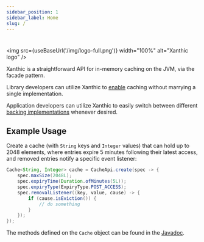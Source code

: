 ```yaml
---
sidebar_position: 1
sidebar_label: Home
slug: /
---
```



# 

<img src={useBaseUrl('/img/logo-full.png')} width="100%" alt="Xanthic logo" />

Xanthic is a straightforward API for in-memory caching on the JVM, via the facade pattern.

Library developers can utilize Xanthic to [enable](/getting-started/installation#usage-for-library-developers) caching without marrying a single implementation.

Application developers can utilize Xanthic to easily switch between different [backing implementations](/provider/) whenever desired.

## Example Usage

Create a cache (with `String` keys and `Integer` values) that can hold up to 2048 elements, where entries expire 5 minutes following their latest access, and removed entries notify a specific event listener:

```java
Cache<String, Integer> cache = CacheApi.create(spec -> {
    spec.maxSize(2048L);
    spec.expiryTime(Duration.ofMinutes(5L));
    spec.expiryType(ExpiryType.POST_ACCESS);
    spec.removalListener((key, value, cause) -> {
        if (cause.isEviction()) {
            // do something
        }
    });
});
```

The methods defined on the `Cache` object can be found in the [Javadoc](https://javadoc.io/doc/io.github.xanthic.cache/cache-api/latest/io/github/xanthic/cache/api/Cache.html).
